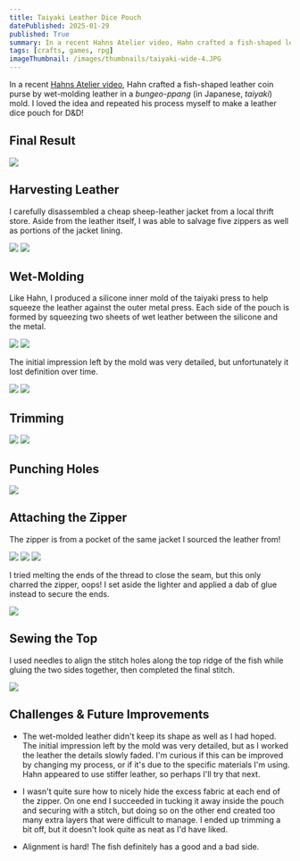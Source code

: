 ```yaml
---
title: Taiyaki Leather Dice Pouch
datePublished: 2025-01-29
published: True
summary: In a recent Hahns Atelier video, Hahn crafted a fish-shaped leather coin purse by wet-molding leather in a taiyaki mold.  I loved the idea and repeated his process myself to create a dice pouch for D&D!
tags: [crafts, games, rpg]
imageThumbnail: /images/thumbnails/taiyaki-wide-4.JPG
---
```


In a recent [Hahns Atelier video](https://www.youtube.com/watch?v=nthH5IqAFk0), Hahn crafted a fish-shaped leather coin purse by wet-molding leather in a *bungeo-ppang* (in Japanese, *taiyaki*) mold.  I loved the idea and repeated his process myself to make a leather dice pouch for D&D!

## Final Result

![](./images/taiyaki-3.JPG)

## Harvesting Leather

I carefully disassembled a cheap sheep-leather jacket from a local thrift store.  Aside from the leather itself, I was able to salvage five zippers as well as portions of the jacket lining.

![](./images/leather-jacket-before.jpg)
![](./images/leather-jacket-after.jpg)

## Wet-Molding

Like Hahn, I produced a silicone inner mold of the taiyaki press to help squeeze the leather against the outer metal press.  Each side of the pouch is formed by squeezing two sheets of wet leather between the silicone and the metal.

![](./images/taiyaki-clamp-before.jpg)
![](./images/taiyaki-clamp.jpg)

The initial impression left by the mold was very detailed, but unfortunately it lost definition over time.

![](./images/taiyaki-clamp-after.jpg)
![](./images/taiyaki-clamp-result.jpg)

## Trimming

![](./images/taiyaki-silver-outline.jpg)
![](./images/taiyaki-cut-frontback.jpg)

## Punching Holes

![](./images/taiyaki-holepunch.jpg)

## Attaching the Zipper

The zipper is from a pocket of the same jacket I sourced the leather from!

![](./images/taiyaki-zipper-glue-back.jpg)
![](./images/taiyaki-sewing.jpg)
![](./images/taiyaki-zipper-bothsides.jpg)

I tried melting the ends of the thread to close the seam, but this only charred the zipper, oops!  I set aside the lighter and applied a dab of glue instead to secure the ends.

![](./images/taiyaki-burnt-zipper.jpg)

## Sewing the Top

I used needles to align the stitch holes along the top ridge of the fish while gluing the two sides together, then completed the final stitch.

![](./images/taiyaki-glue-needles-align.jpg)

## Challenges & Future Improvements

* The wet-molded leather didn't keep its shape as well as I had hoped.  The initial impression left by the mold was very detailed, but as I worked the leather the details slowly faded.  I'm curious if this can be improved by changing my process, or if it's due to the specific materials I'm using.  Hahn appeared to use stiffer leather, so perhaps I'll try that next.

* I wasn't quite sure how to nicely hide the excess fabric at each end of the zipper.  On one end I succeeded in tucking it away inside the pouch and securing with a stitch, but doing so on the other end created too many extra layers that were difficult to manage.  I ended up trimming a bit off, but it doesn't look quite as neat as I'd have liked.

* Alignment is hard!  The fish definitely has a good and a bad side.